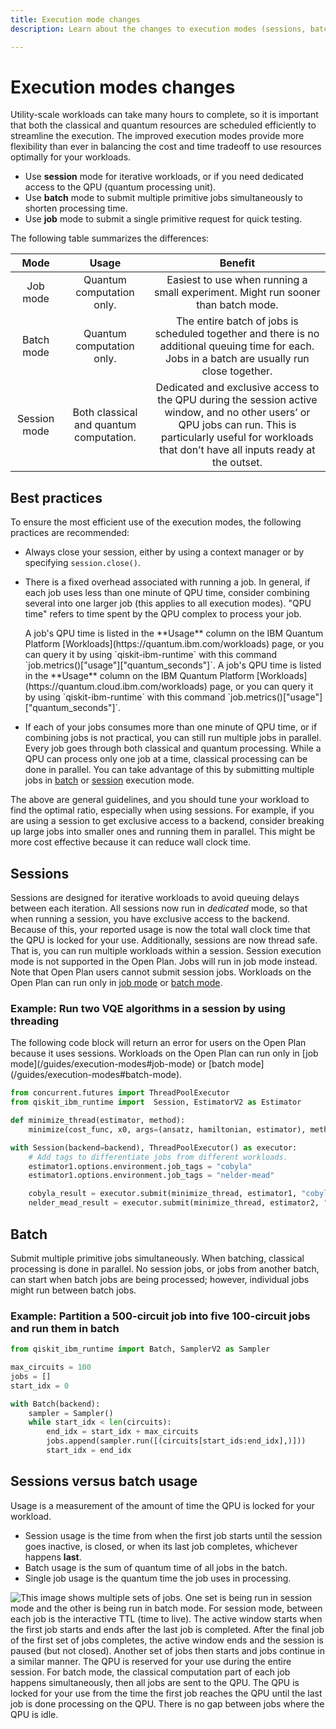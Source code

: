 ```yaml
---
title: Execution mode changes
description: Learn about the changes to execution modes (sessions, batch, and single jobs)

---
```


<span id="execution-modes"></span>

# Execution modes changes

Utility-scale workloads can take many hours to complete, so it is important that both the classical and quantum resources are scheduled efficiently to streamline the execution. The improved execution modes provide more flexibility than ever in balancing the cost and time tradeoff to use resources optimally for your workloads.

- Use **session** mode for iterative workloads, or if you need dedicated access to the QPU (quantum processing unit).
- Use **batch** mode to submit multiple primitive jobs simultaneously to shorten processing time.
- Use **job** mode to submit a single primitive request for quick testing.

The following table summarizes the differences:

|     Mode     |                  Usage                  |                                                                                                        Benefit                                                                                                        |
|:------------:|:---------------------------------------:|:---------------------------------------------------------------------------------------------------------------------------------------------------------------------------------------------------------------------:|
| Job mode     | Quantum computation only.               | Easiest to use when running a small experiment. Might run sooner than batch mode.                                                                                                                                     |
| Batch mode   | Quantum computation only.               | The entire batch of jobs is scheduled together and there is no additional queuing time for each. Jobs in a batch are usually run close together.                                                                     |
| Session mode | Both classical and quantum computation. | Dedicated and exclusive access to the QPU during the session active window, and no other users’ or QPU jobs can run. This is particularly useful for workloads that don’t have all inputs ready at the outset.  |

## Best practices

To ensure the most efficient use of the execution modes, the following practices are recommended:

- Always close your session, either by using a context manager or by specifying `session.close()`.
- There is a fixed overhead associated with running a job. In general, if each job uses less than one minute of QPU time, consider combining several into one larger job (this applies to all execution modes). "QPU time" refers to time spent by the QPU complex to process your job.

    <LegacyContent>
    A job's QPU time is listed in the **Usage** column on the IBM Quantum Platform [Workloads](https://quantum.ibm.com/workloads) page, or you can  query it by using `qiskit-ibm-runtime` with this command `job.metrics()["usage"]["quantum_seconds"]`.
    </LegacyContent>
    <CloudContent>
    A job's QPU time is listed in the **Usage** column on the IBM Quantum Platform [Workloads](https://quantum.cloud.ibm.com/workloads) page, or you can  query it by using `qiskit-ibm-runtime` with this command `job.metrics()["usage"]["quantum_seconds"]`.
    </CloudContent>

- If each of your jobs consumes more than one minute of QPU time, or if combining jobs is not practical, you can still run multiple jobs in parallel. Every job goes through both classical and quantum processing. While a QPU can process only one job at a time, classical processing can be done in parallel. You can take advantage of this by submitting multiple jobs in [batch](#divide) or [session](#two-vqe) execution mode.

The above are general guidelines, and you should tune your workload to find the optimal ratio, especially when using sessions. For example, if you are using a session to get exclusive access to a backend, consider breaking up large jobs into smaller ones and running them in parallel. This might be more cost effective because it can reduce wall clock time.


## Sessions

Sessions are designed for iterative workloads to avoid queuing delays between each iteration. All sessions now run in *dedicated* mode, so that when running a session, you have exclusive access to the backend.  Because of this, your reported usage is now the total wall clock time that the QPU is locked for your use. Additionally, sessions are now thread safe. That is, you can run multiple workloads within a session.
<LegacyContent>
<Admonition type="note">
Session execution mode is not supported in the Open Plan. Jobs will run in job mode instead.
</Admonition>
</LegacyContent>
<CloudContent>Note that Open Plan users cannot submit session jobs. Workloads on the Open Plan can run only in [job mode](/guides/execution-modes#job-mode) or [batch mode](/guides/execution-modes#batch-mode).</CloudContent>

<span id="two-vqe"></span>
### Example: Run two VQE algorithms in a session by using threading

<CloudContent>
<Admonition type="caution">
The following code block will return an error for users on the Open Plan because it uses sessions. Workloads on the Open Plan can run only in [job mode](/guides/execution-modes#job-mode) or [batch mode](/guides/execution-modes#batch-mode).
</Admonition>
</CloudContent>

```python
from concurrent.futures import ThreadPoolExecutor
from qiskit_ibm_runtime import  Session, EstimatorV2 as Estimator

def minimize_thread(estimator, method):
    minimize(cost_func, x0, args=(ansatz, hamiltonian, estimator), method=method)

with Session(backend=backend), ThreadPoolExecutor() as executor:
    # Add tags to differentiate jobs from different workloads.
    estimator1.options.environment.job_tags = "cobyla"
    estimator1.options.environment.job_tags = "nelder-mead"

    cobyla_result = executor.submit(minimize_thread, estimator1, "cobyla").result()
    nelder_mead_result = executor.submit(minimize_thread, estimator2, "nelder-mead").result()
```

## Batch

Submit multiple primitive jobs simultaneously. When batching, classical processing is done in parallel. No session jobs, or jobs from another batch, can start when batch jobs are being processed; however, individual jobs might run between batch jobs.

<span id="divide"></span>
### Example: Partition a 500-circuit job into five 100-circuit jobs and run them in batch
```python
from qiskit_ibm_runtime import Batch, SamplerV2 as Sampler

max_circuits = 100
jobs = []
start_idx = 0

with Batch(backend):
    sampler = Sampler()
    while start_idx < len(circuits):
        end_idx = start_idx + max_circuits
        jobs.append(sampler.run([(circuits[start_ids:end_idx],)]))
        start_idx = end_idx
```

## Sessions versus batch usage

Usage is a measurement of the amount of time the QPU is locked for your workload.

* Session usage is the time from when the first job starts until the session goes inactive, is closed, or when its last job completes, whichever happens **last**.
* Batch usage is the sum of quantum time of all jobs in the batch.
* Single job usage is the quantum time the job uses in processing.

![This image shows multiple sets of jobs.  One set is being run in session mode and the other is being run in batch mode.  For session mode, between each job is the interactive TTL (time to live).  The active window starts when the first job starts and ends after the last job is completed. After the final job of the first set of jobs completes, the active window ends and the session is paused (but not closed).  Another set of jobs then starts and jobs continue in a similar manner. The QPU is reserved for your use during the entire session.  For batch mode, the classical computation part of each job happens simultaneously, then all jobs are sent to the QPU.  The QPU is locked for your use from the time the first job reaches the QPU until the last job is done processing on the QPU.  There is no gap between jobs where the QPU is idle.](/images/guides/execution-modes/SessionVsBatch.svg 'Sessions compared to batch')
